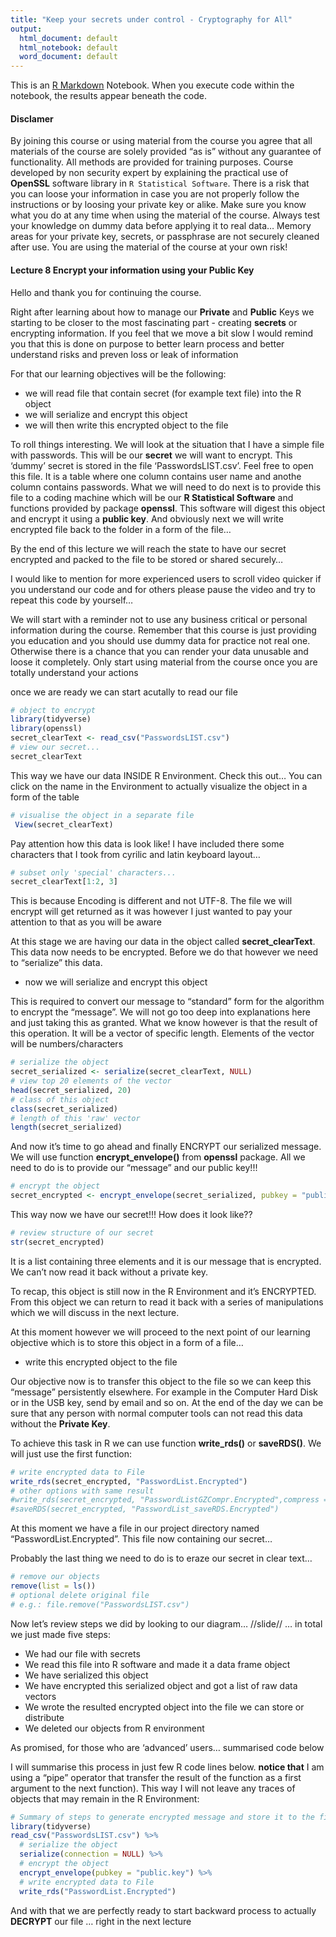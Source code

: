 ```yaml
---
title: "Keep your secrets under control - Cryptography for All"
output:
  html_document: default
  html_notebook: default
  word_document: default
---
```


This is an [R Markdown](http://rmarkdown.rstudio.com) Notebook. When you execute code within the notebook, the results appear beneath the code. 

#### Disclamer

By joining this course or using material from the course you agree that all materials of the course are solely provided "as is" without any guarantee of functionality. All methods are provided for training purposes. Course developed by non security expert by explaining the practical use of **OpenSSL** software library in `R Statistical Software`. There is a risk that you can loose your information in case you are not properly follow the instructions or by loosing your private key or alike. Make sure you know what you do at any time when using the material of the course. Always test your knowledge on dummy data before applying it to real data... Memory areas for your private key, secrets, or passphrase are not securely cleaned after use. You are using the material of the course at your own risk!

#### Lecture 8 Encrypt your information using your Public Key

Hello and thank you for continuing the course. 

Right after learning about how to manage our **Private** and **Public** Keys we starting to be closer to the most fascinating part - creating **secrets** or encrypting information. If you feel that we move a bit slow I would remind you that this is done on purpose to better learn process and better understand risks and preven loss or leak of information

For that our learning objectives will be the following:

* we will read file that contain secret (for example text file) into the R object
* we will serialize and encrypt this object
* we will then write this encrypted object to the file

To roll things interesting. We will look at the situation that I have a simple file with passwords. This will be our **secret** we will want to encrypt. This 'dummy' secret is stored in the file 'PasswordsLIST.csv'. Feel free to open this file. It is a table where one column contains user name and anothe column contains passwords. What we will need to do next is to provide this file to a coding machine which will be our **R Statistical Software** and functions provided by package **openssl**. This software will digest this object and encrypt it using a **public key**. And obviously next we will write encrypted file back to the folder in a form of the file...

By the end of this lecture we will reach the state to have our secret encrypted and packed to the file to be stored or shared securely...

I would like to mention for more experienced users to scroll video quicker if you understand our code and for others please pause the video and try to repeat this code by yourself...

We will start with a reminder not to use any business critical or personal information during the course. Remember that this course is just providing you education and you should use dummy data for practice not real one. Otherwise there is a chance that you can render your data unusable and loose it completely. Only start using material from the course once you are totally understand your actions

once we are ready we can start acutally to read our file

```r
# object to encrypt
library(tidyverse)
library(openssl)
secret_clearText <- read_csv("PasswordsLIST.csv")
# view our secret...
secret_clearText
```

This way we have our data INSIDE R Environment. Check this out... You can click on the name in the Environment to actually visualize the object in a form of the table

```r
# visualise the object in a separate file
 View(secret_clearText)
```

Pay attention how this data is look like! I have included there some characters that I took from cyrilic and latin keyboard layout...

```r
# subset only 'special' characters...
secret_clearText[1:2, 3]
```

This is because Encoding is different and not UTF-8. The file we will encrypt will get returned as it was however I just wanted to pay your attention to that as you will be aware

At this stage we are having our data in the object called **secret_clearText**. This data now needs to be encrypted. Before we do that however we need to "serialize" this data. 

* now we will serialize and encrypt this object

This is required to convert our message to "standard" form for the algorithm to encrypt the "message". We will not go too deep into explanations here and just taking this as granted. What we know however is that the result of this operation. It will be a vector of specific length. Elements of the vector will be numbers/characters

```r
# serialize the object
secret_serialized <- serialize(secret_clearText, NULL)
# view top 20 elements of the vector
head(secret_serialized, 20)
# class of this object
class(secret_serialized)
# length of this 'raw' vector
length(secret_serialized)
```

And now it's time to go ahead and finally ENCRYPT our serialized message. We will use function **encrypt_envelope()** from **openssl** package. All we need to do is to provide our "message" and our public key!!!

```r
# encrypt the object
secret_encrypted <- encrypt_envelope(secret_serialized, pubkey = "public.key")
```

This way now we have our secret!!! How does it look like??

```r
# review structure of our secret
str(secret_encrypted)
```

It is a list containing three elements and it is our message that is encrypted. We can't now read it back without a private key.

To recap, this object is still now in the R Environment and it's ENCRYPTED. From this object we can return to read it back with a series of manipulations which we will discuss in the next lecture. 

At this moment however we will proceed to the next point of our learning objective which is to store this object in a form of a file...

* write this encrypted object to the file

Our objective now is to transfer this object to the file so we can keep this "message" persistently elsewhere. For example in the Computer Hard Disk or in the USB key, send by email and so on. At the end of the day we can be sure that any person with normal computer tools can not read this data without the **Private Key**. 

To achieve this task in R we can use function **write_rds()** or **saveRDS()**. We will just use the first function:

```r
# write encrypted data to File
write_rds(secret_encrypted, "PasswordList.Encrypted")
# other options with same result
#write_rds(secret_encrypted, "PasswordListGZCompr.Encrypted",compress = "gz")
#saveRDS(secret_encrypted, "PasswordList_saveRDS.Encrypted")
```

At this moment we have a file in our project directory named "PasswordList.Encrypted". This file now containing our secret... 

Probably the last thing we need to do is to eraze our secret in clear text... 

```r
# remove our objects
remove(list = ls())
# optional delete original file
# e.g.: file.remove("PasswordsLIST.csv")
```


Now let's review steps we did by looking to our diagram... //slide// ... in total we just made five steps:

* We had our file with secrets
* We read this file into R software and made it a data frame object
* We have serialized this object 
* We have encrypted this serialized object and got a list of raw data vectors
* We wrote the resulted encrypted object into the file we can store or distribute
* We deleted our objects from R environment

As promised, for those who are 'advanced' users... summarised code below

I will summarise this process in just few R code lines below. **notice that** I am using a "pipe" operator that transfer the result of the function as a first argument to the next function). This way I will not leave any traces of objects that may remain in the R Environment:

```r
# Summary of steps to generate encrypted message and store it to the file
library(tidyverse)
read_csv("PasswordsLIST.csv") %>% 
  # serialize the object
  serialize(connection = NULL) %>% 
  # encrypt the object
  encrypt_envelope(pubkey = "public.key") %>% 
  # write encrypted data to File
  write_rds("PasswordList.Encrypted")
```

And with that we are perfectly ready to start backward process to actually **DECRYPT** our file ... right in the next lecture
